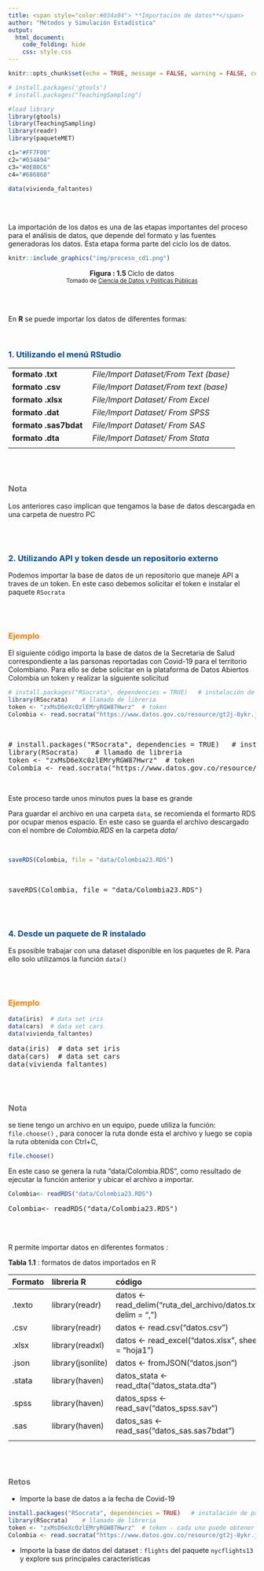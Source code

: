 ```yaml
---
title: <span style="color:#034a94"> **Importación de datos**</span> 
author: "Métodos y Simulación Estadística"
output:
  html_document:
    code_folding: hide
    css: style.css
---
```


```r
knitr::opts_chunk$set(echo = TRUE, message = FALSE, warning = FALSE, comment = NA)

# install.packages('gtools')
# install.packages("TeachingSampling")

#load library
library(gtools)
library(TeachingSampling)
library(readr)
library(paqueteMET)

c1="#FF7F00"
c2="#034A94"
c3="#0EB0C6"
c4="#686868"

data(vivienda_faltantes)

```


</br></br>

La importación de los datos es una de las etapas importantes del proceso para el análisis de datos, que depende del formato y las fuentes generadoras los datos. Esta etapa forma parte del ciclo los de datos.

<!-- ======================================================================= -->




```r
knitr::include_graphics("img/proceso_cd1.png")
```


<center>
**Figura : 1.5 ** Ciclo de datos  <br/>
<sub> Tomado de [Ciencia de Datos y Políticas Públicas](https://datosgcba.github.io/ciencia-de-datos-politicas-publicas/docs/) </sub>
</center>

</br></br>

En **R** se puede importar los datos de diferentes formas: 

</br>

### <span style="color:#034a94">**1. Utilizando el menú RStudio**</span> 

|
|:------------------------|:--------------------------------------------|
|   **formato .txt**      | *File/Import Dataset/From Text (base)*      |
|   **formato .csv**      | *File/Import Dataset/From text (base)*      |
|   **formato .xlsx**     | *File/Import Dataset/ From Excel*           |
|   **formato .dat**      | *File/Import Dataset/ From SPSS*            |
|   **formato .sas7bdat** | *File/Import Dataset/ From SAS*             |
|   **formato .dta**      |  *File/Import Dataset/ From Stata*          |
|                         |                                             |
</br></br>



<div class="content-box-gray">
### <span style="color:#686868">**Nota**</span> 

Los anteriores caso implican que tengamos la base de datos descargada en una carpeta de nuestro PC
</div>

</br></br>

### <span style="color:#034a94">**2. Utilizando API y token desde un repositorio externo**</span>

Podemos importar la base de datos de un repositorio que maneje API a traves de un token. En este caso debemos solicitar el token e instalar el paquete `RSocrata`

</br></br>

### <span style="color:#FF7F00">**Ejemplo**</span>

El siguiente código importa la base de datos de la Secretaria de Salud correspondiente a las parsonas reportadas con Covid-19 para el territorio Colombiano.  Para ello se debe solicitar en la plataforma de Datos Abiertos Colombia un token y realizar la siguiente solicitud  


```r
# install.packages("RSocrata", dependencies = TRUE)   # instalación de paquete RSocrata
library(RSocrata)    # llamado de libreria
token <- "zxMsD6eXc0zlEMryRGW87Hwrz"  # token
Colombia <- read.socrata("https://www.datos.gov.co/resource/gt2j-8ykr.json", app_token = token) # lectura 
```

</br>

<pre>
# install.packages("RSocrata", dependencies = TRUE)   # instalación de paquete RSocrata
library(RSocrata)    # llamado de libreria
token <- "zxMsD6eXc0zlEMryRGW87Hwrz"  # token
Colombia <- read.socrata("https://www.datos.gov.co/resource/gt2j-8ykr.json", app_token = token) # lectura 
</pre>

</br>

Este proceso tarde unos minutos pues  la base es grande

Para guardar el archivo en una carpeta `data`, se recomienda el formarto RDS por ocupar menos espacio.  En este caso se guarda el archivo descargado con el nombre de *Colombia.RDS* en la carpeta *data/*

</br>

```r
saveRDS(Colombia, file = "data/Colombia23.RDS") 
```

</br>

<pre>
saveRDS(Colombia, file = "data/Colombia23.RDS") 
</pre>

</br></br>

### <span style="color:#034a94">**4. Desde un paquete de R instalado**</span> 

Es psosible trabajar con una dataset disponible en los paquetes de R. Para ello solo utilizamos la función `data()`

</br></br>

### <span style="color:#FF7F00">**Ejemplo**</span>

```r
data(iris)  # data set iris
data(cars)  # data set cars
data(vivienda_faltantes)
```


<pre>
data(iris)  # data set iris
data(cars)  # data set cars
data(vivienda_faltantes)
</pre>



</br></br>

<div class="content-box-gray">
### <span style="color:#686868">**Nota**</span> 
se tiene tengo un archivo en un equipo, puede utiliza la función: `file.choose()` , para conocer la ruta donde esta  el archivo  y luego se copia la ruta obtenida con Ctrl+C, 

```r
file.choose()
```

En este caso se genera la ruta "data/Colombia.RDS", como resultado de ejecutar la función anterior y ubicar el archivo a importar.


```r
Colombia<- readRDS("data/Colombia23.RDS")
```

<pre>
Colombia<- readRDS("data/Colombia23.RDS")
</pre>

</div>

</br></br>

R permite importar datos en diferentes formatos :

**Tabla 1.1** : formatos de datos importados en R  

| Formato    | libreria R       | código                                                         |
|:-----------|:-----------------|:---------------------------------------------------------------|
| .texto     | library(readr)   | datos <- read_delim("ruta_del_archivo/datos.txt", delim = ",") |
| .csv       | library(readr)   | datos <- read.csv("datos.csv")                                 |
| .xlsx      | library(readxl)  | datos <- read_excel("datos.xlsx", sheet = "hoja1")             |
| .json      | library(jsonlite)| datos <- fromJSON("datos.json")                                |
| .stata     | library(haven)   | datos_stata <- read_dta("datos_stata.dta")                     |
| .spss      | library(haven)   | datos_spss <- read_sav("datos_spss.sav")                       |
| .sas       | library(haven)   | datos_sas <- read_sas("datos_sas.sas7bdat")                    |
|            |                  |                                                                |ç


</br></br> 

<div class="content-box-gray">

### <span style="color:#686868">**Retos**</span> 

<div class="content-box-gray">
* Importe la base de datos a  la fecha de Covid-19
```r
install.packages("RSocrata", dependencies = TRUE)   # instalación de paquete RSocrata
library(RSocrata)    # llamado de libreria
token <- "zxMsD6eXc0zlEMryRGW87Hwrz"  # token - cada uno puede obtener su token en la pagina de Datos Abiertos Colombia
Colombia <- read.socrata("https://www.datos.gov.co/resource/gt2j-8ykr.json", app_token = token) # lectura 
```



* Importe la base de datos del dataset :  `flights` del paquete `nycflights13` y explore sus principales caracteristicas

</div>




